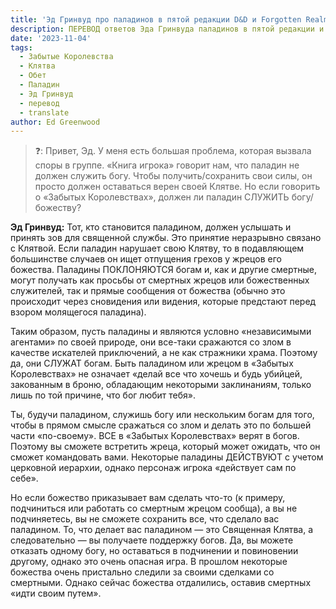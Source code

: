 ```yaml
---
title: 'Эд Гринвуд про паладинов в пятой редакции D&D и Forgotten Realms'
description: ПЕРЕВОД ответов Эда Гринвуда паладинов в пятой редакции и в Забытых Королевствах
date: '2023-11-04'
tags:
  - Забытые Королевства
  - Клятва
  - Обет
  - Паладин
  - Эд Гринвуд
  - перевод
  - translate
author: Ed Greenwood
---
```


> ❓: Привет, Эд. У меня есть большая проблема, которая вызвала споры в группе. «Книга игрока» говорит нам, что паладин не должен служить богу. Чтобы получить/сохранить свои силы, он просто должен оставаться верен своей Клятве. Но если говорить о «Забытых Королевствах», должен ли паладин СЛУЖИТЬ богу/божеству?

**Эд Гринвуд:** Тот, кто становится паладином, должен услышать и принять зов для священной службы. Это принятие неразрывно связано с Клятвой. Если паладин нарушает свою Клятву, то в подавляющем большинстве случаев он ищет отпущения грехов у жрецов его божества. Паладины ПОКЛОНЯЮТСЯ богам и, как и другие смертные, могут получать как просьбы от смертных жрецов или божественных служителей, так и прямые сообщения от божества (обычно это происходит через сновидения или видения, которые предстают перед взором молящегося паладина).

Таким образом, пусть паладины и являются условно «независимыми агентами» по своей природе, они все-таки сражаются со злом в качестве искателей приключений, а не как стражники храма. Поэтому да, они СЛУЖАТ богам. Быть паладином или жрецом в «Забытых Королевствах» не означает «делай все что хочешь и будь убийцей, закованным в броню, обладающим некоторыми заклинаниям, только лишь по той причине, что бог любит тебя».

Ты, будучи паладином, служишь богу или нескольким богам для того, чтобы в прямом смысле сражаться со злом и делать это по большей части «по-своему». ВСЕ в «Забытых Королевствах» верят в богов. Поэтому вы сможете встретить жреца, который может ожидать, что он сможет командовать вами. Некоторые паладины ДЕЙСТВУЮТ с учетом церковной иерархии, однако персонаж игрока «действует сам по себе».

Но если божество приказывает вам сделать что-то (к примеру, подчиниться или работать со смертным жрецом сообща), а вы не подчиняетесь, вы не сможете сохранить все, что сделало вас паладином. То, что делает вас паладином — это Священная Клятва, а следовательно — вы получаете поддержку богов. Да, вы можете отказать одному богу, но оставаться в подчинении и повиновении другому, однако это очень опасная игра. В прошлом некоторые божества очень пристально следили за своими сделками со смертными. Однако сейчас божества отдалились, оставив смертных «идти своим путем».
